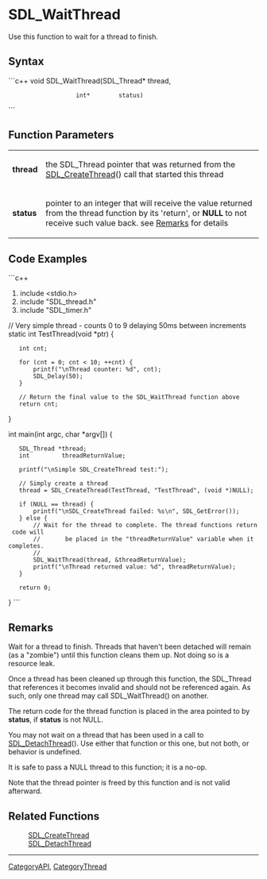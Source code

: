 <!-- pragma section-numbers off -->
<!-- pragma camelcase off -->

= SDL_WaitThread =
Use this function to wait for a thread to finish.


== Syntax ==
```c++
void SDL_WaitThread(SDL_Thread* thread,
                    int*        status)
```
== Function Parameters ==
{|
|'''thread''' 
|the SDL_Thread pointer that was returned from the [[SDL_CreateThread]]() call that started this thread
|-
|'''status''' 
|pointer to an integer that will receive the value returned from the thread function by its 'return', or '''NULL''' to not receive such value back. see [[#Remarks|Remarks]] for details 
|}

== Code Examples ==
```c++
#include <stdio.h>
#include "SDL_thread.h"
#include "SDL_timer.h"

// Very simple thread - counts 0 to 9 delaying 50ms between increments
static int TestThread(void *ptr)
{
    int cnt;

    for (cnt = 0; cnt < 10; ++cnt) {
        printf("\nThread counter: %d", cnt);
        SDL_Delay(50);
    }

    // Return the final value to the SDL_WaitThread function above
    return cnt;
}

int main(int argc, char *argv[])
{
    SDL_Thread *thread;
    int         threadReturnValue;

    printf("\nSimple SDL_CreateThread test:");

    // Simply create a thread
    thread = SDL_CreateThread(TestThread, "TestThread", (void *)NULL);

    if (NULL == thread) {
        printf("\nSDL_CreateThread failed: %s\n", SDL_GetError());
    } else {
        // Wait for the thread to complete. The thread functions return code will
        //       be placed in the "threadReturnValue" variable when it completes.
        //
        SDL_WaitThread(thread, &threadReturnValue);
        printf("\nThread returned value: %d", threadReturnValue);
    }

    return 0;
}
```

== Remarks ==

Wait for a thread to finish. Threads that haven't been detached will remain (as a "zombie") until this function cleans them up. Not doing so is a resource leak.

Once a thread has been cleaned up through this function, the SDL_Thread that references it becomes invalid and should not be referenced again. As such, only one thread may call SDL_WaitThread() on another.

The return code for the thread function is placed in the area pointed to by '''status''', if '''status''' is not NULL.

You may not wait on a thread that has been used in a call to [[SDL_DetachThread]](). Use either that function or this one, but not both, or behavior is undefined.

It is safe to pass a NULL thread to this function; it is a no-op.

Note that the thread pointer is freed by this function and is not valid afterward.

== Related Functions ==
: [[SDL_CreateThread]]
: [[SDL_DetachThread]]

----
[[CategoryAPI]], [[CategoryThread]]
